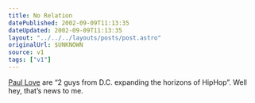 ```yaml
---
title: No Relation
datePublished: 2002-09-09T11:13:35
dateUpdated: 2002-09-09T11:13:35
layout: "../../../layouts/posts/post.astro"
originalUrl: $UNKNOWN
source: v1
tags: ["v1"]
---
```


[Paul Love][1] are &#8220;2 guys from D.C. expanding the horizons of HipHop&#8221;. Well hey, that&#8217;s news to me.

[1]: http://artists3.iuma.com/IUMA/Bands/Paul_Love/ "IUMA: Paul Love"
